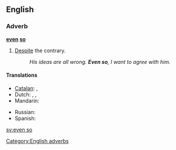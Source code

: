 ==English==

===Adverb===
'''[[even]] [[so]]'''

# [[despite|Despite]] the contrary.
#: ''His ideas are all wrong. '''Even so''', I want to agree with him.''

====Translations====
{{trans-top|despite the contrary}}
* [[Catalan]]: {{t|ca|tot i així}}, {{t|ca|tot i això}}
* Dutch: {{t|nl|desondanks}}, {{t|nl|zelfs dan}}, {{t|nl|toch}}
* Mandarin: {{t|cmn|即使这样|sc=Hani}}
{{trans-mid}}
* Russian: {{t|ru|несмотря на это|sc=Cyrl}}
* Spanish: {{t-|es|aun así}}
{{trans-bottom}}

[[Category:English adverbs]]

[[sv:even so]]